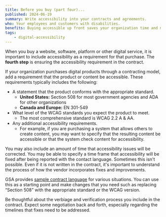 ```yaml
---
title: Before you buy (part four)...
published: 2024-06-19
summary: Write accessibility into your contracts and agreements.
who: Your employees and customers with disabilities.
benefits: Buying accessible up front saves your organization time and money in the long run.
tags:
    - digital-accessibility
---
```



When you buy a website, software, platform or other digital service, it is important to include accessibility as a requirement for that purchase. The __fourth step__ is ensuring the accessibility requirement in the contract.

If your organization purchases digital products through a contracting model, add a requirement that the product or content be accessible. These requirements typically includes the following:
* A statement that the product conforms with the appropriate standard.
    * __United States:__ Section 508 for most government agencies and ADA for other organizations
    * __Canada and Europe:__ EN 301-549
* What level of the WCAG standards you expect the product to meet.
    * The most comprehensive standard is WCAG 2.2 A & AA. 
* Any additional accessibility requirements.
    * For example, if you are purchasing a system that allows others to create content, you may want to specify that the resulting content be accessible or that the system check content for accessibility. 

You may also include an amount of time that accessibility issues will be corrected.  You may be able to specify a time frame that accessibility will be fixed after being reported with the contact language. Sometimes this isn't possible.  Even if it is not written in the contract, it's important to understand the process of how the vendor incorporates fixes and improvements.

GSA provides [sample contract language](https://www.section508.gov/buy/define-accessibility-criteria/) for various situations. You can use this as a starting point and make changes that you need such as replacing “Section 508” with the appropriate standard or the WCAG version.

Be thoughtful about the verbiage and verification process you include in the contract. Expect some negotiation back and forth, especially regarding the timelines that fixes need to be addressed.